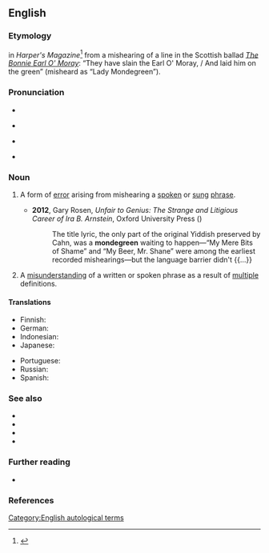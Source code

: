 ==English==
{{was wotd|2006|June|30}}

===Etymology===
{{coin|en|Sylvia Wright|w=-|in=1954|nat=American|occ=author and editor|nobycat=1}} in ''Harper's Magazine''<ref>{{cite-journal
|month=November
|year=1954
|work={{w|Harper's Magazine}}
|author=Sylvia Wright
|title=The Death of Lady Mondegreen
|volume=209
|issue=1254
|pages=48–51
|url=http://www.drapersguild.com/uploads/1/2/8/5/12854632/harpersmagazine-1954-11-0006768.pdf
|passage=The point about what I shall hereafter call mondegreens, since no one else has thought up a word for them, is that they are better than the original.
}}</ref> from a mishearing of a line in the Scottish ballad ''[[s:Child's_Ballads/181|The Bonnie Earl O' Moray]]'': “They have slain the Earl O' Moray, / And laid him on the green” (misheard as “Lady Mondegreen”).

===Pronunciation===
* {{enPR|mŏnd′əgrēn}}
* {{a|UK}} {{IPA|en|/ˈmɒndəɡɹiːn/}}
* {{a|US}} {{IPA|en|/ˈmɑndəɡɹiːn/}}
* {{audio|en|en-us-mondegreen.ogg|Audio (US)}}

===Noun===
{{examples|sense=mishearing|
* “The ants are my friends, blowin’ in the wind.” (“The answer, my friend, is...”) from [[w:Bob Dylan|Bob Dylan's]] “[[w:Blowin'_in_the_Wind|Blowin' In the Wind]].”
* “There's a bathroom on the right” (“There's a bad moon on the rise”) from [[w:Creedence Clearwater Revival|Creedence Clearwater Revival's]] “[[w:Bad_Moon_Rising_(song)|Bad Moon Rising]].”
* “'Scuse me while I kiss this guy” (“'Scuse me while I kiss the sky”) from [[w:Jimi Hendrix|Jimi Hendrix's]] “[[w:Purple_Haze_(song)|Purple Haze]].”
* “Andy walks with me…” (“And He walks with me…”) from the hymn “In The Garden”
* “Our Father, Who art in Heaven, Harold be Thy name…” (“…hallowed be thy name…”) from the [[w:Lord's Prayer|Lord’s Prayer]]}}
{{en-noun}}

# A form of [[error]] arising from mishearing a [[spoken]] or [[sung]] [[phrase]]. {{defdate|from 1954}}
#: {{syn|en|mishearing}}
#* '''2012''', Gary Rosen, ''Unfair to Genius: The Strange and Litigious Career of Ira B. Arnstein'', Oxford University Press ({{ISBN|9780199910588}})
#*: The title lyric, the only part of the original Yiddish preserved by Cahn, was a '''mondegreen''' waiting to happen—“My Mere Bits of Shame” and “My Beer, Mr. Shane” were among the earliest recorded mishearings—but the language barrier didn't {{...}}
# {{lb|en|rare}} A [[misunderstanding]] of a written or spoken phrase as a result of [[multiple]] definitions.

====Translations====
{{trans-top|mishearing}}
* Finnish: {{t|fi|[[väärin]] [[kuuleminen]]}}
* German: {{t+|de|Verhörer|m}}
* Indonesian: {{t|id|salah dengar}}
* Japanese: {{t|ja|空耳|tr=soramimi|sc=Jpan}}
{{trans-mid}}
* Portuguese: {{t-needed|pt}}
* Russian: {{t+|ru|ослы́шка|f}}
* Spanish: {{t|es|pomporruta|f}}
{{trans-bottom}}

===See also===
* {{l|en|eggcorn}}
* {{l|en|folk etymology}}
* {{l|en|malapropism}}
* {{l|en|Hobson-Jobson}}

===Further reading===
* {{pedia}}

===References===
<references/>

[[Category:English autological terms]]